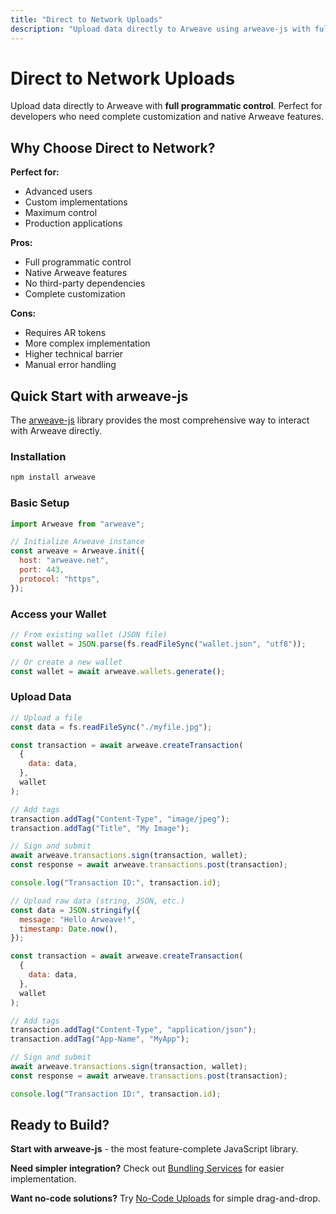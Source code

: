 ```yaml
---
title: "Direct to Network Uploads"
description: "Upload data directly to Arweave using arweave-js with full programmatic control"
---
```


# Direct to Network Uploads

Upload data directly to Arweave with **full programmatic control**. Perfect for developers who need complete customization and native Arweave features.

## Why Choose Direct to Network?

**Perfect for:**

- Advanced users
- Custom implementations
- Maximum control
- Production applications

**Pros:**

- Full programmatic control
- Native Arweave features
- No third-party dependencies
- Complete customization

**Cons:**

- Requires AR tokens
- More complex implementation
- Higher technical barrier
- Manual error handling

## Quick Start with arweave-js

The [arweave-js](https://github.com/ArweaveTeam/arweave-js) library provides the most comprehensive way to interact with Arweave directly.

### Installation

```bash
npm install arweave
```

### Basic Setup

```js
import Arweave from "arweave";

// Initialize Arweave instance
const arweave = Arweave.init({
  host: "arweave.net",
  port: 443,
  protocol: "https",
});
```

### Access your Wallet

```js
// From existing wallet (JSON file)
const wallet = JSON.parse(fs.readFileSync("wallet.json", "utf8"));

// Or create a new wallet
const wallet = await arweave.wallets.generate();
```

### Upload Data

```js tab="Upload File"
// Upload a file
const data = fs.readFileSync("./myfile.jpg");

const transaction = await arweave.createTransaction(
  {
    data: data,
  },
  wallet
);

// Add tags
transaction.addTag("Content-Type", "image/jpeg");
transaction.addTag("Title", "My Image");

// Sign and submit
await arweave.transactions.sign(transaction, wallet);
const response = await arweave.transactions.post(transaction);

console.log("Transaction ID:", transaction.id);
```

```js tab="Upload Raw Data"
// Upload raw data (string, JSON, etc.)
const data = JSON.stringify({
  message: "Hello Arweave!",
  timestamp: Date.now(),
});

const transaction = await arweave.createTransaction(
  {
    data: data,
  },
  wallet
);

// Add tags
transaction.addTag("Content-Type", "application/json");
transaction.addTag("App-Name", "MyApp");

// Sign and submit
await arweave.transactions.sign(transaction, wallet);
const response = await arweave.transactions.post(transaction);

console.log("Transaction ID:", transaction.id);
```

## Ready to Build?

**Start with arweave-js** - the most feature-complete JavaScript library.

**Need simpler integration?** Check out [Bundling Services](/how-to-upload-data/bundling-services) for easier implementation.

**Want no-code solutions?** Try [No-Code Uploads](/how-to-upload-data/no-code) for simple drag-and-drop.
